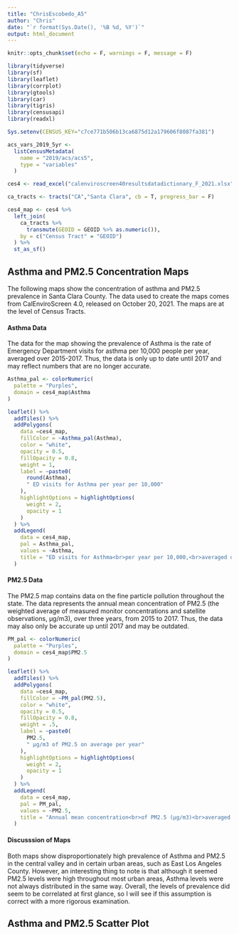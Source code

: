 ```yaml
---
title: "ChrisEscobedo_A5"
author: "Chris"
date: "`r format(Sys.Date(), '%B %d, %Y')`"
output: html_document
---
```


```r
knitr::opts_chunk$set(echo = F, warnings = F, message = F)
```

```r
library(tidyverse)
library(sf)
library(leaflet)
library(corrplot)
library(gtools)
library(car)
library(tigris)
library(censusapi)
library(readxl)

Sys.setenv(CENSUS_KEY="c7ce771b506b13ca6875d12a179606f8087fa381")

acs_vars_2019_5yr <-
  listCensusMetadata(
    name = "2019/acs/acs5",
    type = "variables"
  )
```


```r
ces4 <- read_excel("calenviroscreen40resultsdatadictionary_F_2021.xlsx")

ca_tracts <- tracts("CA","Santa Clara", cb = T, progress_bar = F)

ces4_map <- ces4 %>% 
  left_join(
    ca_tracts %>% 
      transmute(GEOID = GEOID %>% as.numeric()),
    by = c("Census Tract" = "GEOID") 
  ) %>% 
  st_as_sf()

```
## Asthma and PM2.5 Concentration Maps

The following maps show the concentration of asthma and PM2.5 prevalence in Santa Clara County. The data used to create the maps comes from CalEnviroScreen 4.0, released on October 20, 2021. The maps are at the level of Census Tracts.

#### Asthma Data
The data for the map showing the prevalence of Asthma is the rate of Emergency Department visits for asthma per 10,000 people per year, averaged over 2015-2017. Thus, the data is only up to date until 2017 and may reflect numbers that are no longer accurate. 

```r
Asthma_pal <- colorNumeric(
  palette = "Purples",
  domain = ces4_map$Asthma
)

leaflet() %>%
  addTiles() %>% 
  addPolygons(
    data =ces4_map,
    fillColor = ~Asthma_pal(Asthma),
    color = "white",
    opacity = 0.5,
    fillOpacity = 0.8,
    weight = 1,
    label = ~paste0(
      round(Asthma), 
      " ED visits for Asthma per year per 10,000"
    ),
    highlightOptions = highlightOptions(
      weight = 2,
      opacity = 1
    )
  ) %>% 
  addLegend(
    data = ces4_map,
    pal = Asthma_pal,
    values = ~Asthma,
    title = "ED visits for Asthma<br>per year per 10,000,<br>averaged over 2015-2017"
  )
```
#### PM2.5 Data
The PM2.5 map contains data on the fine particle pollution throughout the state. The data represents the annual mean concentration of PM2.5 (the weighted average of measured monitor concentrations and satellite observations, µg/m3), over three years, from 2015 to 2017. Thus, the data may also only be accurate up until 2017 and may be outdated. 

```r
PM_pal <- colorNumeric(
  palette = "Purples",
  domain = ces4_map$PM2.5
)

leaflet() %>%
  addTiles() %>% 
  addPolygons(
    data =ces4_map,
    fillColor = ~PM_pal(PM2.5),
    color = "white",
    opacity = 0.5,
    fillOpacity = 0.8,
    weight = .5,
    label = ~paste0(
      PM2.5, 
      " µg/m3 of PM2.5 on average per year"
    ),
    highlightOptions = highlightOptions(
      weight = 2,
      opacity = 1
    )
  ) %>% 
  addLegend(
    data = ces4_map,
    pal = PM_pal,
    values = ~PM2.5,
    title = "Annual mean concentration<br>of PM2.5 (µg/m3)<br>averaged over 2015-2017"
  )
```
#### Discusssion of Maps
Both maps show disproportionately high prevalence of Asthma and PM2.5 in the central valley and in certain urban areas, such as East Los Angeles County. However, an interesting thing to note is that although it seemed PM2.5 levels were high throughout most urban areas, Asthma levels were not always distributed in the same way. Overall, the levels of prevalence did seem to be correlated at first glance, so I will see if this assumption is correct with a more rigorous examination.

## Asthma and PM2.5 Scatter Plot


```r

```











